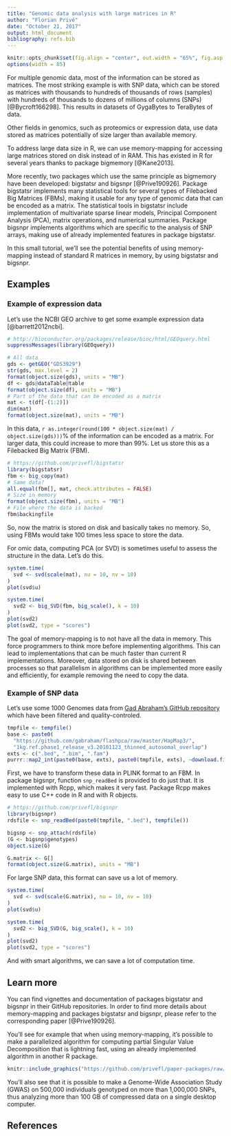 ```yaml
---
title: "Genomic data analysis with large matrices in R"
author: "Florian Privé"
date: "October 21, 2017"
output: html_document
bibliography: refs.bib
---
```


```r
knitr::opts_chunk$set(fig.align = "center", out.width = "65%", fig.asp = 0.75, cache = TRUE)
options(width = 85)
```

For multiple genomic data, most of the information can be stored as matrices. The most striking example is with SNP data, which can be stored as matrices with thousands to hundreds of thousands of rows (samples) with hundreds of thousands to dozens of millions of columns (SNPs) [@Bycroft166298]. This results in datasets of GygaBytes to TeraBytes of data.

Other fields in genomics, such as proteomics or expression data, use data stored as matrices potentially of size larger than available memory.

To address large data size in R, we can use memory-mapping for accessing large matrices stored on disk instead of in RAM. This has existed in R for several years thanks to package bigmemory [@Kane2013].

More recently, two packages which use the same principle as bigmemory have been developed: bigstatsr and bigsnpr [@Prive190926]. Package bigstatsr implements many statistical tools for several types of Filebacked Big Matrices (FBMs), making it usable for any type of genomic data that can be encoded as a matrix. The statistical tools in bigstatsr include implementation of multivariate sparse linear models, Principal Component Analysis (PCA), matrix operations, and numerical summaries. Package bigsnpr implements algorithms which are specific to the analysis of SNP arrays, making use of already implemented features in package bigstatsr.

In this small tutorial, we'll see the potential benefits of using memory-mapping instead of standard R matrices in memory, by using bigstatsr and bigsnpr. 

## Examples

### Example of expression data

Let's use the NCBI GEO archive to get some example expression data [@barrett2012ncbi].

```r
# http://bioconductor.org/packages/release/bioc/html/GEOquery.html
suppressMessages(library(GEOquery))

# All data
gds <- getGEO("GDS3929")
str(gds, max.level = 2)
format(object.size(gds), units = "MB")
df <- gds@dataTable@table
format(object.size(df), units = "MB")
# Part of the data that can be encoded as a matrix
mat <- t(df[-(1:2)])
dim(mat)
format(object.size(mat), units = "MB")
```

In this data, `r as.integer(round(100 * object.size(mat) / object.size(gds)))`% of the information can be encoded as a matrix. For larger data, this could increase to more than 99%. Let us store this as a Filebacked Big Matrix (FBM).

```r
# https://github.com/privefl/bigstatsr
library(bigstatsr)
fbm <- big_copy(mat)
# Same data?
all.equal(fbm[], mat, check.attributes = FALSE)
# Size in memory
format(object.size(fbm), units = "MB")
# File where the data is backed
fbm$backingfile
```

So, now the matrix is stored on disk and basically takes no memory. So, using FBMs would take 100 times less space to store the data.

For omic data, computing PCA (or SVD) is sometimes useful to assess the structure in the data. Let's do this.

```r
system.time(
  svd <- svd(scale(mat), nu = 10, nv = 10)
)
plot(svd$u)
```

```r
system.time(
  svd2 <- big_SVD(fbm, big_scale(), k = 10)
)
plot(svd2)
plot(svd2, type = "scores")
```

The goal of memory-mapping is to not have all the data in memory. This force programmers to think more before implementing algorithms. This can lead to implementations that can be much faster than current R implementations.
Moreover, data stored on disk is shared between processes so that parallelism in algorithms can be implemented more easily and efficiently, for example removing the need to copy the data.

### Example of SNP data

Let's use some 1000 Genomes data from [Gad Abraham's GitHub repository](https://github.com/gabraham/flashpca/tree/master/HapMap3) which have been filtered and quality-controled.

```r
tmpfile <- tempfile()
base <- paste0(
  "https://github.com/gabraham/flashpca/raw/master/HapMap3/",
  "1kg.ref.phase1_release_v3.20101123_thinned_autosomal_overlap")
exts <- c(".bed", ".bim", ".fam")
purrr::map2_int(paste0(base, exts), paste0(tmpfile, exts), ~download.file(.x, .y))
```

First, we have to transform these data in PLINK format to an FBM.
In package bigsnpr, function `snp_readBed` is provided to do just that. It is implemented with Rcpp, which makes it very fast. Package Rcpp makes easy to use C++ code in R and with R objects. 

```r
# https://github.com/privefl/bigsnpr
library(bigsnpr)
rdsfile <- snp_readBed(paste0(tmpfile, ".bed"), tempfile())

bigsnp <- snp_attach(rdsfile)
(G <- bigsnp$genotypes)
object.size(G)
```

```r
G.matrix <- G[]
format(object.size(G.matrix), units = "MB")
```

For large SNP data, this format can save us a lot of memory.

```r
system.time(
  svd <- svd(scale(G.matrix), nu = 10, nv = 10)
)
plot(svd$u)

system.time(
  svd2 <- big_SVD(G, big_scale(), k = 10)
)
plot(svd2)
plot(svd2, type = "scores")
```

And with smart algorithms, we can save a lot of computation time.

## Learn more

You can find vignettes and documentation of packages bigstatsr and bigsnpr in their GitHub repositories. In order to find more details about memory-mapping and packages bigstatsr and bigsnpr, please refer to the corresponding paper [@Prive190926].

You'll see for example that when using memory-mapping, it's possible to make a parallelized algorithm for computing partial Singular Value Decomposition that is lightning fast, using an already implemented algorithm in another R package.

```r
knitr::include_graphics("https://github.com/privefl/paper-packages/raw/master/figures/benchmark-pca.png")
```

You'll also see that it is possible to make a Genome-Wide Association Study (GWAS) on 500,000 individuals genotyped on more than 1,000,000 SNPs, thus analyzing more than 100 GB of compressed data on a single desktop computer.

## References
